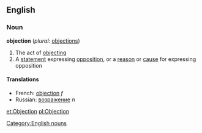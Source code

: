 ==English==

===Noun===
'''objection'''  (''plural:'' [[objections]])
# The act of [[objecting]]
# A [[statement]] expressing [[opposition]], or a [[reason]] or [[cause]] for expressing opposition

[[Category:English nouns]]

====Translations====
*French: [[objection]] ''f''
*Russian: [[возражение]] ''n''

[[et:Objection]]
[[pl:Objection]]